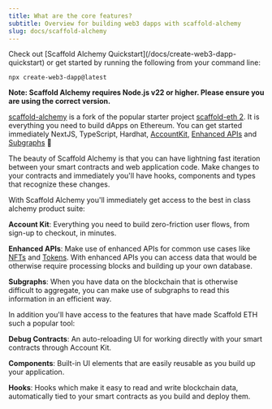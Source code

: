 ```yaml
---
title: What are the core features?
subtitle: Overview for building web3 dapps with scaffold-alchemy
slug: docs/scaffold-alchemy
---
```



<Check>
  Check out [Scaffold Alchemy Quickstart](/docs/create-web3-dapp-quickstart) or get started by running the following from your command line:

  `npx create-web3-dapp@latest`
</Check>

**Note: Scaffold Alchemy requires Node.js v22 or higher. Please ensure you are using the correct version.**

[scaffold-alchemy](https://github.com/alchemyplatform/scaffold-alchemy) is a fork of the popular starter project [scaffold-eth 2](https://scaffoldeth.io/). It is everything you need to build dApps on Ethereum. You can get started immediately NextJS, TypeScript, Hardhat, [AccountKit](https://accountkit.alchemy.com/), [Enhanced APIs](/reference/enhanced-apis-overview) and [Subgraphs](/docs/alchemy-subgraphs-overview) 🤩

The beauty of Scaffold Alchemy is that you can have lightning fast iteration between your smart contracts and web application code. Make changes to your contracts and immediately you'll have hooks, components and types that recognize these changes.


With Scaffold Alchemy you'll immediately get access to the best in class alchemy product suite:

**Account Kit**: Everything you need to build zero-friction user flows, from sign-up to checkout, in minutes.

**Enhanced APIs**: Make use of enhanced APIs for common use cases like [NFTs](/reference/nft-api-quickstart) and [Tokens](/reference/token-api-quickstart). With enhanced APIs you can access data that would be otherwise require processing blocks and building up your own database.

**Subgraphs**: When you have data on the blockchain that is otherwise difficult to aggregate, you can make use of subgraphs to read this information in an efficient way.

In addition you'll have access to the features that have made Scaffold ETH such a popular tool:

**Debug Contracts**: An auto-reloading UI for working directly with your smart contracts through Account Kit.

**Components**: Built-in UI elements that are easily reusable as you build up your application.

**Hooks**: Hooks which make it easy to read and write blockchain data, automatically tied to your smart contracts as you build and deploy them.
